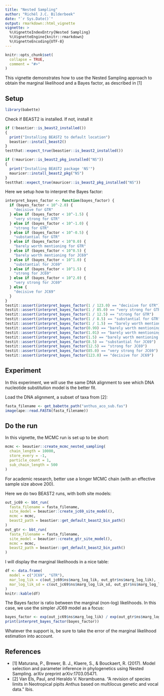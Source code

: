 ```yaml
---
title: "Nested Sampling"
author: "Richèl J.C. Bilderbeek"
date: "`r Sys.Date()`"
output: rmarkdown::html_vignette
vignette: >
  %\VignetteIndexEntry{Nested Sampling}
  %\VignetteEngine{knitr::rmarkdown}
  %\VignetteEncoding{UTF-8}
---
```


```r
knitr::opts_chunk$set(
  collapse = TRUE,
  comment = "#>"
)
```

This vignette demonstrates how to use the Nested Sampling approach
to obtain the marginal likelihood and a Bayes factor, 
as described in [1]

## Setup

```r
library(babette)
```

Check if BEAST2 is installed. If not, install it

```r

if (!beastier::is_beast2_installed())
{
  print("Installing BEAST2 to default location")
  beastier::install_beast2()
}
testthat::expect_true(beastier::is_beast2_installed())
```

```r
if (!mauricer::is_beast2_pkg_installed("NS"))
{
  print("Installing BEAST2 package 'NS'")
  mauricer::install_beast2_pkg("NS")
}
testthat::expect_true(mauricer::is_beast2_pkg_installed("NS"))
```

Here we setup how to interpret the Bayes factor:
```r
interpret_bayes_factor <- function(bayes_factor) {
  if (bayes_factor < 10^-2.0) {
    "decisive for GTR"
  } else if (bayes_factor < 10^-1.5) {
    "very strong for GTR"
  } else if (bayes_factor < 10^-1.0) {
    "strong for GTR"
  } else if (bayes_factor < 10^-0.5) {
    "substantial for GTR"
  } else if (bayes_factor < 10^0.0) {
    "barely worth mentioning for GTR"
  } else if (bayes_factor < 10^0.5) {
    "barely worth mentioning for JC69"
  } else if (bayes_factor < 10^1.0) {
    "substantial for JC69"
  } else if (bayes_factor < 10^1.5) {
    "strong for JC69"
  } else if (bayes_factor < 10^2.0) {
    "very strong for JC69"
  } else {
    "decisive for JC69"
  }
}
testit::assert(interpret_bayes_factor(1 / 123.0) == "decisive for GTR")
testit::assert(interpret_bayes_factor(1 / 85.0) == "very strong for GTR")
testit::assert(interpret_bayes_factor(1 / 12.5) == "strong for GTR")
testit::assert(interpret_bayes_factor(1 / 8.5) == "substantial for GTR")
testit::assert(interpret_bayes_factor(1 / 1.5) == "barely worth mentioning for GTR")
testit::assert(interpret_bayes_factor(0.99) == "barely worth mentioning for GTR")
testit::assert(interpret_bayes_factor(1.01) == "barely worth mentioning for JC69")
testit::assert(interpret_bayes_factor(1.5) == "barely worth mentioning for JC69")
testit::assert(interpret_bayes_factor(8.5) == "substantial for JC69")
testit::assert(interpret_bayes_factor(12.5) == "strong for JC69")
testit::assert(interpret_bayes_factor(85.0) == "very strong for JC69")
testit::assert(interpret_bayes_factor(123.0) == "decisive for JC69")
```

## Experiment

In this experiment, we will use the same DNA alignment to see which
DNA nucleotide substitution model is the better fit.

Load the DNA alignment, a subset of taxa from [2]:


```r
fasta_filename <- get_babette_path("anthus_aco_sub.fas")
image(ape::read.FASTA(fasta_filename))
```

## Do the run

In this vignette, the MCMC run is set up to be short:

```r
mcmc <- beautier::create_mcmc_nested_sampling(
  chain_length = 10000, 
  store_every = -1,
  particle_count = 1,
  sub_chain_length = 500
)
```

For academic research, better use a longer MCMC chain (with an effective
sample size above 200).

Here we do two BEAST2 runs, with both site models:

```r
out_jc69 <- bbt_run(
  fasta_filename = fasta_filename,
  site_model = beautier::create_jc69_site_model(),
  mcmc = mcmc,
  beast2_path = beastier::get_default_beast2_bin_path()
)
out_gtr <- bbt_run(
  fasta_filename = fasta_filename,
  site_model = beautier::create_gtr_site_model(),
  mcmc = mcmc,
  beast2_path = beastier::get_default_beast2_bin_path()
)
```

I will display the marginal likelihoods in a nice table:

```r
df <- data.frame(
  model = c("JC69", "GTR"),
  mar_log_lik = c(out_jc69$ns$marg_log_lik, out_gtr$ns$marg_log_lik),
  mar_log_lik_sd = c(out_jc69$ns$marg_log_lik_sd, out_gtr$ns$marg_log_lik_sd)
)
knitr::kable(df)
```

The Bayes factor is ratio between the marginal (non-log) likelihoods.
In this case, we use the simpler JC69 model as a focus: 

```r
bayes_factor <- exp(out_jc69$ns$marg_log_lik) / exp(out_gtr$ns$marg_log_lik)
print(interpret_bayes_factor(bayes_factor))
```

Whatever the support is, be sure to take the error of the marginal 
likelihood estimation into account. 



## References

 * [1] Maturana, P., Brewer, B. J., Klaere, S., & Bouckaert, R. (2017).
   Model selection and parameter inference in phylogenetics
   using Nested Sampling. arXiv preprint arXiv:1703.05471.
 * [2] Van Els, Paul, and Heraldo V. Norambuena. "A revision of species 
   limits in Neotropical pipits Anthus based on multilocus genetic and 
   vocal data." Ibis.
